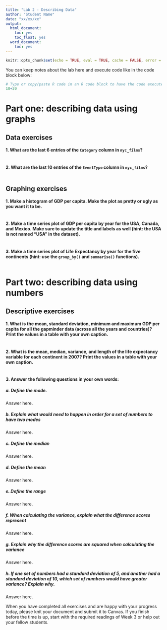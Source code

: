 ```yaml
---
title: "Lab 2 - Describing Data"
author: "Student Name"
date: "xx/xx/xx"
output:
  html_document:
    toc: yes
    toc_float: yes
  word_document:
    toc: yes
---
```


```r
knitr::opts_chunk$set(echo = TRUE, eval = TRUE, cache = FALSE, error = TRUE, message = FALSE, warning = TRUE, tidy = TRUE)
```

You can keep notes about the lab here and execute code like in the code block below:

```r
# Type or copy/paste R code in an R code block to have the code executed and the output printed in your final (knitted) document.
10+20
```

# Part one: describing data using graphs 

## Data exercises

#### 1. What are the last 6 entries of the `Category` column in `nyc_films`? 
```r

```

#### 2. What are the last 10 entries of the `EventType` column in `nyc_films`? 
```r

```

## Graphing exercises

#### 1. Make a histogram of GDP per capita. Make the plot as pretty or ugly as you want it to be.
```r


```

#### 2. Make a time series plot of GDP per capita by year for the USA, Canada, and Mexico. Make sure to update the title and labels as well (hint: the USA is not named "USA" in the dataset).
```r


```

#### 3. Make a time series plot of Life Expectancy by year for the five continents (hint: use the `group_by()` and `summarise()` functions).
```r


```

# Part two: describing data using numbers

## Descriptive exercises

#### 1. What is the mean, standard deviation, minimum and maximum GDP per capita for all the gapminder data (across all the years and countries)? Print the values in a table with your own caption.
```r

```

#### 2. What is the mean, median, variance, and length of the life expectancy variable for each continent in 2007? Print the values in a table with your own caption.
```r

```

#### 3. Answer the following questions in your own words:

##### a. Define the mode.
Answer here.

##### b. Explain what would need to happen in order for a set of numbers to have two modes
Answer here.
  
##### c. Define the median 
Answer here.
  
##### d. Define the mean 
Answer here.
  
##### e. Define the range
Answer here.
  
##### f. When calculating the variance, explain what the difference scores represent
Answer here.
  
##### g. Explain why the difference scores are squared when calculating the variance
Answer here.
  
##### h. If one set of numbers had a standard deviation of 5, and another had a standard deviation of 10, which set of numbers would have greater variance? Explain why.
Answer here.

When you have completed all exercises and are happy with your progress today, please knit your document and submit it to Canvas. If you finish before the time is up, start with the required readings of Week 3 or help out your fellow students. 